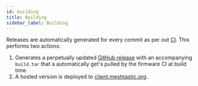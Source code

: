 ```yaml
---
id: building
title: Building
sidebar_label: Building
---
```



Releases are automatically generated for every commit as per out [CI](https://github.com/meshtastic/web/blob/master/.github/workflows/main.yml). This performs two actions:

1. Generates a perpetually updated [GitHub release](https://github.com/meshtastic/web/releases/tag/latest) with an accompanying `build.tar` that a automatically get's pulled by the firmware CI at build time.
2. A hosted version is deployed to [client.meshtastic.org](https://client.meshtastic.org).